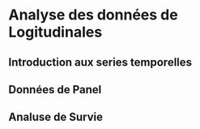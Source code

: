 # Analyse des données de Logitudinales


## Introduction aux series temporelles


## Données de Panel



## Analuse de Survie
